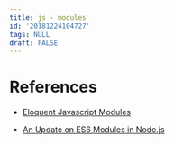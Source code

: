 ```yaml
---
title: js - modules
id: '20181224104727'
tags: NULL
draft: FALSE
---
```



# References

+ [Eloquent Javascript Modules](https://eloquentjavascript.net/10_modules.html)

+ [An Update on ES6 Modules in Node.js](https://medium.com/the-node-js-collection/an-update-on-es6-modules-in-node-js-42c958b890c)